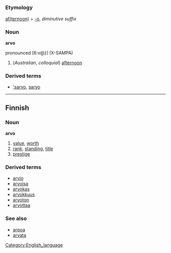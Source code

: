 =={{en}}==

===Etymology===
[[afternoon|af(ternoon)]] + [[-o]], ''diminutive suffix''
===Noun===
'''arvo''' 

pronounced [6:v@}] (X-SAMPA)

#(''Australian'', ''colloquial'') [[afternoon]]

===Derived terms===
*[['sarvo]], [[sarvo]]

----
==Finnish==

===Noun===
'''arvo'''

# [[value]], [[worth]]
# [[rank]], [[standing]], [[title]]
# [[prestige]]

===Derived terms===
*[[arvio]]
*[[arvoisa]]
*[[arvokas]]
*[[arvokkuus]]
*[[arvoton]]
*[[arvottaa]]

===See also===
*[[arpoa]]
*[[arvata]]

[[Category:English_language]]